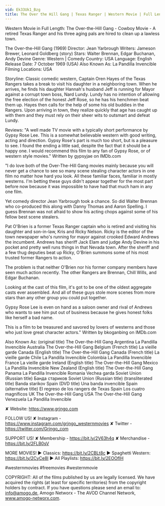 ```yaml
---
vid: Ek33Uk1_Bzg
title: The Over the Hill Gang | Texas Ranger | Western Movie | Full Length
---
```


Western Movie in Full Length: The Over-the-Hill Gang - Cowboy Movie - A retired Texas Ranger and his three aging pals are hired to clean up a lawless town.

The Over-the-Hill Gang (1969)
Director: Jean Yarbrough
Writers: Jameson Brewer, Leonard Goldberg (story)
Stars: Walter Brennan, Edgar Buchanan, Andy Devine
Genre: Western | Comedy
Country: USA
Language: English
Release Date: 7 October 1969 (USA) 
Also Known As: La Pandilla Invencible 
Filming Locations: USA

Storyline:
Classic comedic western, Captain Oren Hayes of the Texas Rangers takes a break to visit his daughter in a neighboring town. When he arrives, he finds his daughter Hannah's husband Jeff is running for Mayor against a corrupt town boss, Nard Lundy. Lundy has no intention of allowing the free election of the honest Jeff Rose, so he has his henchmen beat them up. Hayes then calls for the help of some his old buddies in the Rangers. Upon arriving in town, they realize quickly that age has caught up with them and they must rely on their sheer wits to outsmart and defeat Lundy.

Reviews:
"A well made TV movie with a typically short performance by Gypsy Rose Lee. This is a somewhat believable western with good writing, acting and direction. Gypsy Rose's part is much too short, but is a pleasure to see. I found the ending a little sad, despite the fact that it should be a happy one. I would recommend this film to any fan of Gypsy Rose, or of western style movies." Written by gypsyjae on IMDb.com

"I do love both of the Over-The-Hill Gang movies mainly because you will never get a chance to see so many scene stealing character actors in one film no matter how hard you look. All these familiar faces, familiar in mostly westerns. I'm betting these guys didn't appear together for the most part before now because it was impossible to have had that much ham in any one film.

Yet comedy director Jean Yarbrough took a chance. So did Walter Brennan who co-produced this along with Danny Thomas and Aaron Spelling. I guess Brennan was not afraid to show his acting chops against some of his fellow best scene stealers.

Pat O'Brien is a former Texas Ranger captain who is retired and visiting his daughter and son-in-law, Kris and Ricky Nelson. Ricky is the editor of the town newspaper who's running for mayor against crooked Edward Andrews the incumbent. Andrews has sheriff Jack Elam and judge Andy Devine in his pocket and pretty well runs things in that Nevada town. After the sheriff and a few thug deputies beat up Ricky, O'Brien summons some of his most trusted former Rangers to action.

The problem is that neither O'Brien nor his former company members have seen much action recently. The other Rangers are Brennan, Chill Wills, and Edgar Buchanan.

Looking at the cast of this film, it's got to be one of the oldest aggregate casts ever assembled. And all of these guys stole more scenes from more stars than any other group you could put together.

Gypsy Rose Lee is even on hand as a saloon owner and rival of Andrews who wants to see him put out of business because he gives honest folks like herself a bad name.

This is a film to be treasured and savored by lovers of westerns and those who just love great character actors." Written by bkoganbing on IMDb.com 

Also Known As: 
(original title) The Over-the-Hill Gang
Argentina La Pandilla Invencible
Australia The Over-the-Hill Gang
Belgium (French title) La vieille garde
Canada (English title) The Over-the-Hill Gang
Canada (French title) La vieille garde
Chile La Pandilla Invencible
Colombia La Pandilla Invencible
France La vieille garde
Ireland (English title) The Over-the-Hill Gang
Mexico La Pandilla Invencible
New Zealand (English title) The Over-the-Hill Gang
Panama La Pandilla Invencible
Romania Vechea garda
Soviet Union (Russian title) Банда стариков
Soviet Union (Russian title) (transliterated title) Banda starikov
Spain (DVD title) Una banda invencible
Spain (alternative title) El regreso de los rangers de Texas
Spain Los cuatro magníficos
UK The Over-the-Hill Gang
USA The Over-the-Hill Gang
Venezuela La Pandilla Invencible


✘ Website: https://www.grjngo.com

FOLLOW US!
✘ Instagram - https://www.instagram.com/grjngo_westernmovies
✘ Twitter - https://twitter.com/Grjngo_com

SUPPORT US!
✘ Membership - https://bit.ly/2V63h4q
✘ Merchandise - https://bit.ly/2FLB0sV

MORE MOVIES! 
► Classics: https://bit.ly/2CBLt8c 
► Spaghetti Western: https://bit.ly/2CyCe8I 
► All Playlists: https://bit.ly/2EOOfIH 

#westernmovies #freemovies #westernmovie

COPYRIGHT: All of the films published by us are legally licensed. We have acquired the rights (at least for specific territories) from the copyright holders by contract. If you have questions please send an email to: info@amogo.de, Amogo Networx - The AVOD Channel Network, www.amogo-networx.com.